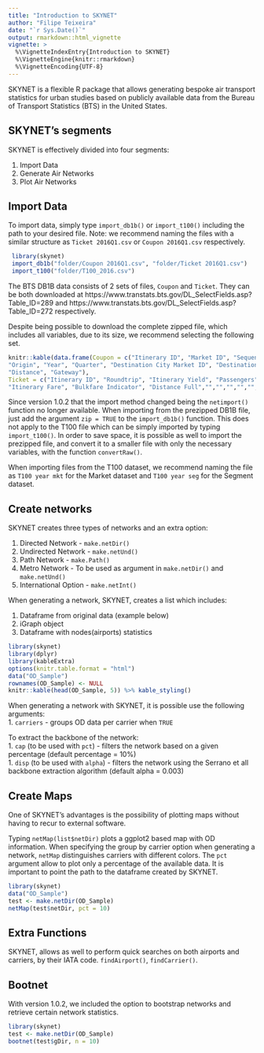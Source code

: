 ```yaml
---
title: "Introduction to SKYNET"
author: "Filipe Teixeira"
date: "`r Sys.Date()`"
output: rmarkdown::html_vignette
vignette: >
  %\VignetteIndexEntry{Introduction to SKYNET}
  %\VignetteEngine{knitr::rmarkdown}
  %\VignetteEncoding{UTF-8}
---
```


SKYNET is a flexible R package that allows generating bespoke air transport statistics for urban studies based on publicly available data from the Bureau of Transport Statistics (BTS) in the United States. 

## SKYNET's segments

SKYNET is effectively divided into four segments:

1. Import Data
1. Generate Air Networks
1. Plot Air Networks


## Import Data

To import data, simply type `import_db1b()` or `import_t100()` including the path to your desired file. 
Note: we recommend naming the files with a similar structure as `Ticket 2016Q1.csv` or `Coupon 2016Q1.csv` respectively.
    
```r
 library(skynet)
 import_db1b("folder/Coupon 2016Q1.csv", "folder/Ticket 2016Q1.csv")
 import_t100("folder/T100_2016.csv")
```

The BTS DB1B data consists of 2 sets of files, `Coupon` and `Ticket`.
They can be both downloaded at https://www.transtats.bts.gov/DL_SelectFields.asp?Table_ID=289 and https://www.transtats.bts.gov/DL_SelectFields.asp?Table_ID=272 respectively.

Despite being possible to download the complete zipped file, which includes all variables, due to its size, we recommend selecting the following set. 


```r
knitr::kable(data.frame(Coupon = c("Itinerary ID", "Market ID", "Sequence Number", "Origin City Market ID",  
"Origin", "Year", "Quarter", "Destination City Market ID", "Destination", "Trip Break", "Operating Carrier", 
"Distance", "Gateway"),
Ticket = c("Itinerary ID", "Roundtrip", "Itinerary Yield", "Passengers",
"Itinerary Fare", "Bulkfare Indicator", "Distance Full","","","","","","")))
```

Since version 1.0.2 that the import method changed being the `netimport()` function no longer available.
When importing from the prezipped DB1B file, just add the argument `zip = TRUE` to the `import_db1b()` function. This does not apply to the T100 file which can be simply imported by typing `import_t100()`.
In order to save space, it is possible as well to import the prezipped file, and convert it to a smaller file with only the necessary variables, with the function `convertRaw()`. 

When importing files from the T100 dataset, we recommend naming the file as `T100 year mkt` for the Market dataset and `T100 year seg` for the Segment dataset.


## Create networks

SKYNET creates three types of networks and an extra option:

1. Directed Network - `make.netDir()`
1. Undirected Network - `make.netUnd()`
1. Path Network - `make.Path()`
1. Metro Network - To be used as argument in `make.netDir()` and `make.netUnd()`
1. International Option - `make.netInt()`

When generating a network, SKYNET, creates a list which includes:

1. Dataframe from original data (example below)
1. iGraph object
1. Dataframe with nodes(airports) statistics


```r
library(skynet)
library(dplyr)
library(kableExtra)
options(knitr.table.format = "html") 
data("OD_Sample")
rownames(OD_Sample) <- NULL
knitr::kable(head(OD_Sample, 5)) %>% kable_styling()
```

When generating a network with SKYNET, it is possible use the following arguments:  
1. `carriers` - groups OD data per carrier when `TRUE`  

To extract the backbone of the network:  
1. `cap` (to be used with `pct`) - filters the network based on a given percentage (default percentage = 10%)  
1. `disp` (to be used with `alpha`) - filters the network using the Serrano et all backbone extraction algorithm (default alpha = 0.003)  

## Create Maps

One of SKYNET's advantages is the possibility of plotting maps without having to recur to external software.

Typing `netMap(list$netDir)` plots a ggplot2 based map with OD information. When specifying the group by carrier option when generating a network, `netMap` distinguishes carriers with different colors. The `pct` argument allow to plot only a percentage of the available data.
It is important to point the path to the dataframe created by SKYNET.

```r
library(skynet)
data("OD_Sample")
test <- make.netDir(OD_Sample)
netMap(test$netDir, pct = 10)
```

## Extra Functions

SKYNET, allows as well to perform quick searches on both airports and carriers, by their IATA code. `findAirport()`, `findCarrier()`. 

## Bootnet

With version 1.0.2, we included the option to bootstrap networks and retrieve certain network statistics.

```r
library(skynet)
test <- make.netDir(OD_Sample)
bootnet(test$gDir, n = 10)
```

